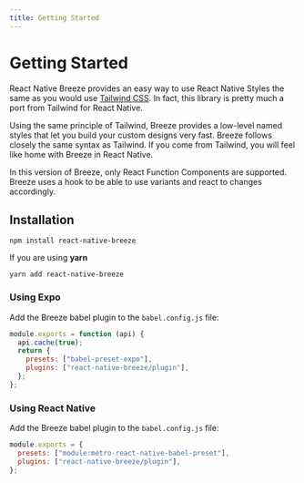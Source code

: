 ```yaml
---
title: Getting Started
---
```



# Getting Started

React Native Breeze provides an easy way to use React Native Styles the same as you would use [Tailwind CSS](https://tailwindcss.com/). In fact, this library is pretty much a port from Tailwind for React Native.

Using the same principle of Tailwind, Breeze provides a low-level named styles that let you build your custom designs very fast. Breeze follows closely the same syntax as Tailwind. If you come from Tailwind, you will feel like home with Breeze in React Native.

<Note>
  In this version of Breeze, only React Function Components are supported.
  Breeze uses a hook to be able to use variants and react to changes
  accordingly.
</Note>

## Installation

```shell simple
npm install react-native-breeze
```

If you are using **yarn**

```shell simple
yarn add react-native-breeze
```

### Using Expo

Add the Breeze babel plugin to the `babel.config.js` file:

```js filename=babel.config.js
module.exports = function (api) {
  api.cache(true);
  return {
    presets: ["babel-preset-expo"],
    plugins: ["react-native-breeze/plugin"],
  };
};
```

### Using React Native

Add the Breeze babel plugin to the `babel.config.js` file:

```js filename=babel.config.js
module.exports = {
  presets: ["module:metro-react-native-babel-preset"],
  plugins: ["react-native-breeze/plugin"],
};
```
